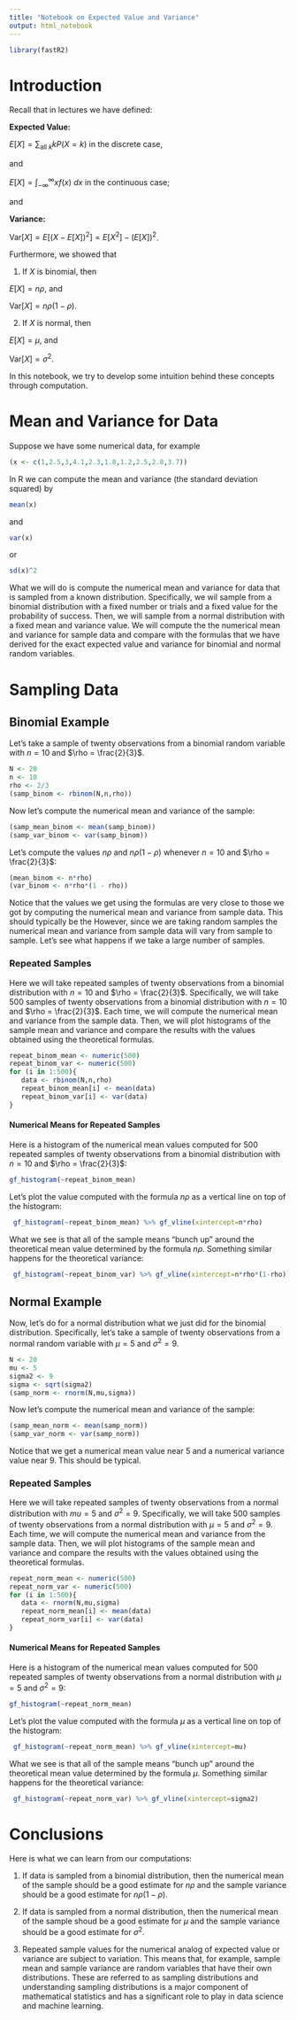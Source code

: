 ```yaml
---
title: "Notebook on Expected Value and Variance"
output: html_notebook
---
```


```r
library(fastR2)
```


# Introduction 

Recall that in lectures we have defined:

**Expected Value:**

$E[X] = \sum_{\text{all}\ k} k P(X = k)$ in the discrete case,

and

$E[X] = \int_{-\infty}^{\infty}x f(x) \ dx$ in the continuous case; 

and

**Variance:**

$\text{Var}[X] = E[(X - E[X])^2] = E[X^2] - (E[X])^2$. 

Furthermore, we showed that

1) If $X$ is binomial, then

$E[X] = n \rho$, and 

$\text{Var}[X] = n\rho (1 - \rho)$.

2) If $X$ is normal, then

$E[X] = \mu$, and

$\text{Var}[X] = \sigma^2$.

In this notebook, we try to develop some intuition behind these concepts through computation. 

# Mean and Variance for Data

Suppose we have some numerical data, for example
```r
(x <- c(1,2.5,3,4.1,2.3,1.8,1.2,2.5,2.8,3.7))
```

In R we can compute the mean and variance (the standard deviation squared) by

```r
mean(x)
```
and
```r
var(x)
```

or
```r
sd(x)^2
```

What we will do is compute the numerical mean and variance for data that is sampled from a known distribution. Specifically, we wil sample from a binomial distribution with a fixed number or trials and a fixed value for the probability of success. Then, we will sample from a normal distribution with a fixed mean and variance value. We will compute the the numerical mean and variance for sample data and compare with the formulas that we have derived for the exact expected value and variance for binomial and normal random variables. 

# Sampling Data

## Binomial Example

Let's take a sample of twenty observations from a binomial random variable with $n=10$ and $\rho = \frac{2}{3}$. 
```r
N <- 20
n <- 10
rho <- 2/3
(samp_binom <- rbinom(N,n,rho))
```

Now let's compute the numerical mean and variance of the sample:
```r
(samp_mean_binom <- mean(samp_binom))
(samp_var_binom <- var(samp_binom))
```

Let's compute the values $n\rho$ and $n\rho(1-\rho)$ whenever $n=10$ and $\rho = \frac{2}{3}$:
```r
(mean_binom <- n*rho)
(var_binom <- n*rho*(1 - rho))
```

Notice that the values we get using the formulas are very close to those we got by computing the numerical mean and variance from sample data.  This should typically be the However, since we are taking random samples the numerical mean and variance from sample data will vary from sample to sample. Let's see what happens if we take a large number of samples. 

### Repeated Samples
Here we will take repeated samples of twenty observations from a binomial distribution with $n=10$ and $\rho = \frac{2}{3}$. Specifically,  we will take 500 samples of twenty observations from a binomial distribution with $n=10$ and $\rho = \frac{2}{3}$. Each time, we will compute the numerical mean and variance from the sample data. Then, we will plot histograms of the sample mean and variance and compare the results with the values obtained using the theoretical formulas.   

```r
repeat_binom_mean <- numeric(500)
repeat_binom_var <- numeric(500)
for (i in 1:500){
   data <- rbinom(N,n,rho)
   repeat_binom_mean[i] <- mean(data)
   repeat_binom_var[i] <- var(data)
}
```

#### Numerical Means for Repeated Samples
Here is a histogram of the numerical mean values computed for 500 repeated samples of twenty observations from a binomial distribution with $n=10$ and $\rho = \frac{2}{3}$:
```r
gf_histogram(~repeat_binom_mean)
```

Let's plot the value computed with the formula $n\rho$ as a vertical line on top of the histogram:
```r
 gf_histogram(~repeat_binom_mean) %>% gf_vline(xintercept=n*rho)
```

What we see is that all of the sample means "bunch up" around the theoretical mean value determined by the formula $n\rho$. Something similar happens for the theoretical variance:
```r
 gf_histogram(~repeat_binom_var) %>% gf_vline(xintercept=n*rho*(1-rho))
```

## Normal Example
Now, let's do for a normal distribution what we just did for the binomial distribution. Specifically, let's take a sample of twenty observations from a normal random variable with $\mu=5$ and $\sigma^2 = 9$. 
```r
N <- 20
mu <- 5
sigma2 <- 9
sigma <- sqrt(sigma2)
(samp_norm <- rnorm(N,mu,sigma))
```

Now let's compute the numerical mean and variance of the sample:
```r
(samp_mean_norm <- mean(samp_norm))
(samp_var_norm <- var(samp_norm))
```

Notice that we get a numerical mean value near 5 and a numerical variance value near 9. This should be typical. 

### Repeated Samples
Here we will take repeated samples of twenty observations from a normal distribution with $mu=5$ and $\sigma^2 = 9$. Specifically,  we will take 500 samples of twenty observations from a normal distribution with $\mu=5$ and $\sigma^2 = 9$. Each time, we will compute the numerical mean and variance from the sample data. Then, we will plot histograms of the sample mean and variance and compare the results with the values obtained using the theoretical formulas.   

```r
repeat_norm_mean <- numeric(500)
repeat_norm_var <- numeric(500)
for (i in 1:500){
   data <- rnorm(N,mu,sigma)
   repeat_norm_mean[i] <- mean(data)
   repeat_norm_var[i] <- var(data)
}
```

#### Numerical Means for Repeated Samples
Here is a histogram of the numerical mean values computed for 500 repeated samples of twenty observations from a normal distribution with $\mu=5$ and $\sigma^2 = 9$:
```r
gf_histogram(~repeat_norm_mean)
```

Let's plot the value computed with the formula $\mu$ as a vertical line on top of the histogram:
```r
 gf_histogram(~repeat_norm_mean) %>% gf_vline(xintercept=mu)
```

What we see is that all of the sample means "bunch up" around the theoretical mean value determined by the formula $\mu$. Something similar happens for the theoretical variance:
```r
 gf_histogram(~repeat_norm_var) %>% gf_vline(xintercept=sigma2)
```


# Conclusions

Here is what we can learn from our computations:

1) If data is sampled from a binomial distribution, then the numerical mean of the sample should be a good estimate for $n\rho$ and the sample variance should be a good estimate for $n\rho(1 - \rho)$. 

2) If data is sampled from a normal distribution, then the numerical mean of the sample shoud be a good estimate for $\mu$ and the sample variance should be a good estimate for $\sigma^2$. 

3) Repeated sample values for the numerical analog of expected value or variance are subject to variation. This means that, for example, sample mean and sample variance are random variables that have their own distributions. These are referred to as sampling distributions and understanding sampling distributions is a major component of mathematical statistics and has a significant role to play in data science and machine learning.   
